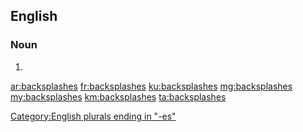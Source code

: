 ==English==

===Noun===
{{head|en|plural}}

# {{plural of|backsplash|lang=en|nocat=1}}

[[Category:English plurals ending in "-es"]]

[[ar:backsplashes]]
[[fr:backsplashes]]
[[ku:backsplashes]]
[[mg:backsplashes]]
[[my:backsplashes]]
[[km:backsplashes]]
[[ta:backsplashes]]